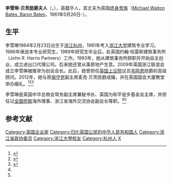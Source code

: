 '''李雪琳·贝茨勋爵夫人'''（{{lang-en|Lady Xuelin Li Bates}}，{{bd|1964年2月23日}}），英籍华人，其丈夫为英国[[终身贵族|终身贵族]]{{le|麦克·贝茨勋爵|Michael Bates, Baron Bates}}（[[Michael_Walton_Bates,_Baron_Bates|Michael Walton Bates, Baron Bates]]，1961年5月26日-）。

== 生平 ==
李雪琳1964年2月23日出生于[[浙江|浙江]][[杭州|杭州]]，1981年考入[[浙江大学|浙江大学]]建筑专业学习。1986年保送本专业研究生，1989年研究生毕业后，赴英国约翰·哈雷斯建筑事务所（John R. Harris Partners）工作。1993年，她从建筑事务所辞职并开始自主创业，成立进出口代理公司。后来她还曾从事房地产生意。2009年英国浙江联谊会成立李雪琳被推举为创会会长。此后，她曾担任[[英国上议院|英国上议院]]议员[[韦鸣恩|韦鸣恩]]勋爵的高级顾问。2012年，她与原[[保守党_(英国)|保守党]]副主席麦克·贝茨勋爵成婚，并在英国国会大厦教堂举办婚礼。<ref name=tbzg>{{cite book|title=《徒步中国——爱与和平的信仰征途》|author=麦克·贝茨勋爵|translator=李雪琳·贝茨勋爵夫人|publisher=新世界出版社|year=2016}}</ref><ref>{{cite web|url=https://www.sohu.com/a/281813689_561670|title=英国李雪琳：江南女子与她的慈善梦想|publisher=中新经纬|date=2018-12-14|access-date=2020-07-13|archive-date=2020-07-13|archive-url=https://web.archive.org/web/20200713031543/https://www.sohu.com/a/281813689_561670|dead-url=no}}</ref><ref name=zjsql>{{cite web|url=http://www.zjsql.com.cn/index.php?m=content&c=index&a=show&catid=37&id=15575|title=李雪琳——英国浙江联谊会会长|date=2012-10-10|website=浙江省归国华侨联合会|access-date=2020-07-13|archive-date=2020-07-13|archive-url=https://web.archive.org/web/20200713044128/http://www.zjsql.com.cn/index.php?m=content&c=index&a=show&catid=37&id=15575|dead-url=no}}</ref><ref>{{cite web|url=http://qwgzyj.gqb.gov.cn/qjxy/181/2568.shtml|title=中英“民间大使”李雪琳|website=国务院侨务办公室|year=2014|access-date=2020-07-13|archive-date=2020-07-13|archive-url=https://web.archive.org/web/20200713031542/http://qwgzyj.gqb.gov.cn/qjxy/181/2568.shtml|dead-url=no}}

李雪琳是英国中华总商会常务副主席兼秘书长、英国为和平徒步基金会主席，并担任过[[全国侨联|全国侨联]]海外理事、浙江省海外交流协会副会长等职。<ref name=tbzg /><ref name=zjsql />

==参考文献==
{{reflist}}

{{DEFAULTSORT:Li, Xuelin}}
[[Category:英国企业家|Category:英国企业家]]
[[Category:归化英国公民的中华人民共和国人|Category:归化英国公民的中华人民共和国人]]
[[Category:浙江省政协委员|Category:浙江省政协委员]]
[[Category:浙江大學校友|Category:浙江大學校友]]
[[Category:杭州人|Category:杭州人]]
[[Category:李姓|X]]